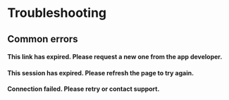 # Troubleshooting

## Common errors

#### This link has expired. Please request a new one from the app developer.

#### This session has expired. Please refresh the page to try again.

#### Connection failed. Please retry or contact support.